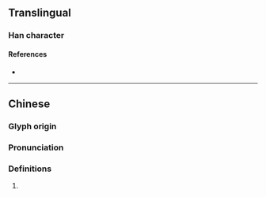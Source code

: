 {{character info}}
==Translingual==

===Han character===
{{Han char|rn=72|rad=日|as=20|sn=24|four=69031|canj=AFBF|ids=⿰日黨}}

====References====
* {{Han ref|kx=0501.480|dkj=14271|dj=0872.240|hdz=21543.030|uh=66ED|ud=26349|bh=F8AA|bd=63658}}

----

==Chinese==
{{zh-forms|s=𭧋}}

===Glyph origin===
{{Han etym}}

===Pronunciation===
{{zh-pron
|m=tǎng
|c=tong2
|mc=y
|oc=y
|cat=
}}

===Definitions===
{{zh-hanzi}}

# {{rfdef|zh}}